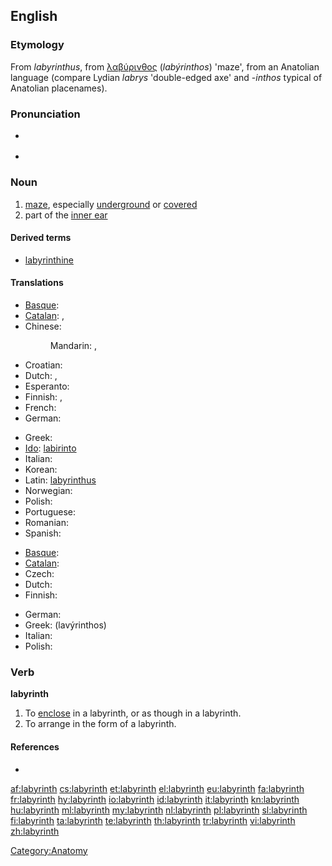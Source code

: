 {{also|Labyrinth}}
==English==
{{wikipedia}}

===Etymology===
From {{etyl|la|en}} ''labyrinthus'', from {{etyl|grc|en}} [[λαβύρινθος]] (''labýrinthos'') 'maze', from an Anatolian language (compare Lydian ''labrys'' 'double-edged axe' and -''inthos'' typical of Anatolian placenames).

===Pronunciation===
* {{a|UK}} {{IPA|/ˈlæb.(ə)ɹ.ɪnθ/|/ˈlæb.ɪ.ɹɪnθ/}}
* {{a|US}} {{IPA|/ˈlæb.ɚ.ɪnθ/}}

===Noun===
{{en-noun}}

# [[maze]], especially [[underground]] or [[covered]]
# part of the [[inner ear]]

====Derived terms====
* [[labyrinthine]]

====Translations====
{{trans-top|maze}}
* [[Basque]]: {{t+|eu|labirinto|xs=Basque}}
* [[Catalan]]: {{t+|ca|laberint|m}},  {{t+|ca|dèdal|m}}
* Chinese:
*: Mandarin: {{t-|cmn|迷宮|sc=Hani}}, {{t-|cmn|迷宫|tr=mígōng|sc=Hani}}
* Croatian: {{t-|hr|labirint}}
* Dutch: {{t+|nl|doolhof|m}}, {{t+|nl|labyrint|n}}
* Esperanto: {{t-|eo|labirinto|xs=Esperanto}}
* Finnish: {{t+|fi|labyrintti}}, {{t+|fi|sokkelo}}
* French: {{t+|fr|labyrinthe|m}}
* German: {{t+|de|Labyrinth|n}}
{{trans-mid}}
* Greek: {{t+|el|λαβύρινθος|m|tr=lavirinthos}}
* [[Ido]]: [[labirinto]]
* Italian: {{t+|it|labirinto|m}}
* Korean: {{t+|ko|미로|sc=Hang}}
* Latin: [[labyrinthus]]
* Norwegian: {{t+|no|labyrint|m}}
* Polish: {{t+|pl|labirynt|m}}
* Portuguese: {{t+|pt|labirinto|m}}
* Romanian: {{t-|ro|labirint}}
* Spanish: {{t+|es|laberinto|m}}
{{trans-bottom}}

{{trans-top|part of inner ear}}
* [[Basque]]: {{t+|eu|labirinto|xs=Basque}}
* [[Catalan]]: {{t+|ca|laberint|m}}
* Czech: {{t-|cs|labyrint|m}}
* Dutch: {{t+|nl|labyrint|n}}
* Finnish: {{t+|fi|labyrintti}}
{{trans-mid}}
* German: {{t+|de|Labyrinth|n}}
* Greek: {{t+|el|λαβύρινθος|m}} (lavýrinthos)
* Italian: {{t+|it|labirinto|m}}
* Polish: {{t-|pl|błędnik|m}}
{{trans-bottom}}

===Verb===
'''labyrinth'''

# To [[enclose]] in a labyrinth, or as though in a labyrinth.
# To arrange in the form of a labyrinth.

====References====
* {{R:OED2}}

[[Category:Anatomy]]

[[af:labyrinth]]
[[cs:labyrinth]]
[[et:labyrinth]]
[[el:labyrinth]]
[[eu:labyrinth]]
[[fa:labyrinth]]
[[fr:labyrinth]]
[[hy:labyrinth]]
[[io:labyrinth]]
[[id:labyrinth]]
[[it:labyrinth]]
[[kn:labyrinth]]
[[hu:labyrinth]]
[[ml:labyrinth]]
[[my:labyrinth]]
[[nl:labyrinth]]
[[pl:labyrinth]]
[[sl:labyrinth]]
[[fi:labyrinth]]
[[ta:labyrinth]]
[[te:labyrinth]]
[[th:labyrinth]]
[[tr:labyrinth]]
[[vi:labyrinth]]
[[zh:labyrinth]]